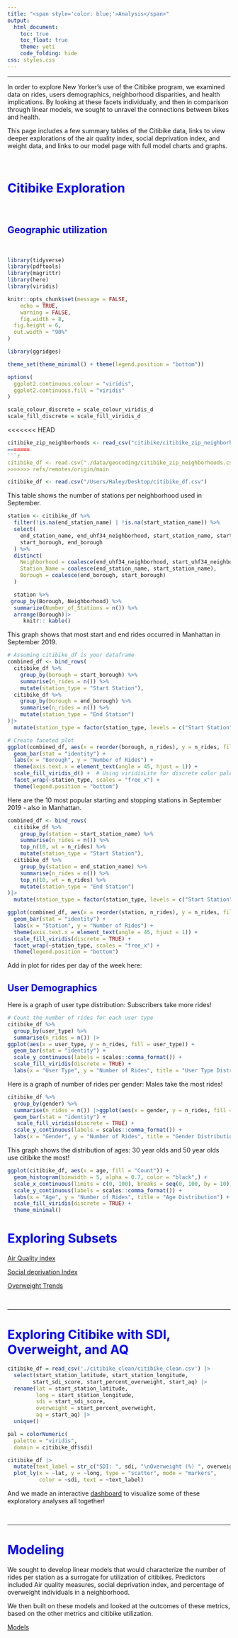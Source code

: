 ```yaml
---
title: "<span style='color: blue;'>Analysis</span>"
output: 
  html_document:
    toc: true
    toc_float: true
    theme: yeti
    code_folding: hide
css: styles.css
---
```


<style>
  h1 {
     font-weight: bold;
  }
</style>

***

In order to explore New Yorker's use of the Citibike program, we examined data on rides, users demographics, neighborhood disparities, and health implications. By looking at these facets individually, and then in comparison through linear models, we sought to unravel the connections between bikes and health. 

This page includes a few summary tables of the Citibike data, links to view deeper explorations of the air quality index, social deprivation index, and weight data, and links to our model page with full model charts and graphs. 

 &nbsp;

# <span style='color: blue;'>Citibike Exploration</span>

 &nbsp;
 
## <span style='color: blue;'>Geographic utilization</span> 

 &nbsp;

```r
library(tidyverse)
library(pdftools)
library(magrittr)
library(here)
library(viridis)

knitr::opts_chunk$set(message = FALSE,
	echo = TRUE,
	warning = FALSE,
	fig.width = 8, 
  fig.height = 6,
  out.width = "90%"
)

library(ggridges)

theme_set(theme_minimal() + theme(legend.position = "bottom"))

options(
  ggplot2.continuous.colour = "viridis",
  ggplot2.continuous.fill = "viridis"
)

scale_colour_discrete = scale_colour_viridis_d
scale_fill_discrete = scale_fill_viridis_d
```

<<<<<<< HEAD
```r
citibike_zip_neighborhoods <- read_csv("citibike/citibike_zip_neighborhood.csv")
=======
```r
citibike_df <- read.csv("./data/geocoding/citibike_zip_neighborhoods.csv")
>>>>>>> refs/remotes/origin/main
```

```r
citibike_df <- read.csv("/Users/Haley/Desktop/citibike_df.csv")
```

This table shows the number of stations per neighborhood used in September.

```r
station <- citibike_df %>%
  filter(!is.na(end_station_name) | !is.na(start_station_name)) %>%
  select(
    end_station_name, end_uhf34_neighborhood, start_station_name, start_uhf34_neighborhood,
    start_borough, end_borough
  ) %>%
  distinct(
    Neighborhood = coalesce(end_uhf34_neighborhood, start_uhf34_neighborhood),
    Station_Name = coalesce(end_station_name, start_station_name),
    Borough = coalesce(end_borough, start_borough)
  )

  station %>%
 group_by(Borough, Neighborhood) %>%
  summarize(Number_of_Stations = n()) %>%
  arrange(Borough)|>
     knitr:: kable()
```


This graph shows that most start and end rides occurred in Manhattan in September 2019. 


```r

# Assuming citibike_df is your dataframe
combined_df <- bind_rows(
  citibike_df %>%
    group_by(borough = start_borough) %>%
    summarise(n_rides = n()) %>%
    mutate(station_type = "Start Station"),
  citibike_df %>%
    group_by(borough = end_borough) %>%
    summarise(n_rides = n()) %>%
    mutate(station_type = "End Station")
)|>
  mutate(station_type = factor(station_type, levels = c("Start Station", "End Station")))

# Create faceted plot
ggplot(combined_df, aes(x = reorder(borough, n_rides), y = n_rides, fill = borough)) +
  geom_bar(stat = "identity") +
  labs(x = "Borough", y = "Number of Rides") +
  theme(axis.text.x = element_text(angle = 45, hjust = 1)) +
  scale_fill_viridis_d() +  # Using viridisLite for discrete color palette
  facet_wrap(~station_type, scales = "free_x") +
  theme(legend.position = "bottom") 
```

Here are the 10 most popular starting and stopping stations in September 2019 - also in Manhattan.

```r

combined_df <- bind_rows(
  citibike_df %>%
    group_by(station = start_station_name) %>%
    summarise(n_rides = n()) %>%
    top_n(10, wt = n_rides) %>%
    mutate(station_type = "Start Station"),
  citibike_df %>%
    group_by(station = end_station_name) %>%
    summarise(n_rides = n()) %>%
    top_n(10, wt = n_rides) %>%
    mutate(station_type = "End Station")
)|>
  mutate(station_type = factor(station_type, levels = c("Start Station", "End Station")))

ggplot(combined_df, aes(x = reorder(station, n_rides), y = n_rides, fill = station)) +
  geom_bar(stat = "identity") +
  labs(x = "Station", y = "Number of Rides") +
  theme(axis.text.x = element_text(angle = 45, hjust = 1)) +
  scale_fill_viridis(discrete = TRUE) + 
  facet_wrap(~station_type, scales = "free_x") +
  theme(legend.position = "bottom")


```

Add in plot for rides per day of the week here:

## <span style='color: blue;'>User Demographics</span> 

Here is a graph of user type distribution: Subscribers take more rides!

```r
# Count the number of rides for each user type
citibike_df %>%
  group_by(user_type) %>%
  summarise(n_rides = n()) |>
ggplot(aes(x = user_type, y = n_rides, fill = user_type)) +
  geom_bar(stat = "identity") +
  scale_y_continuous(labels = scales::comma_format()) +
  scale_fill_viridis(discrete = TRUE) +
  labs(x = "User Type", y = "Number of Rides", title = "User Type Distribution")
```

Here is a graph of number of rides per gender: Males take the most rides!

```r

citibike_df %>%
  group_by(gender) %>%
  summarise(n_rides = n()) |>ggplot(aes(x = gender, y = n_rides, fill = gender)) +
  geom_bar(stat = "identity") +
   scale_fill_viridis(discrete = TRUE) +
  scale_y_continuous(labels = scales::comma_format()) +
  labs(x = "Gender", y = "Number of Rides", title = "Gender Distribution")
```

This graph shows the distribution of ages: 30 year olds and 50 year olds use citibike the most!

```r

ggplot(citibike_df, aes(x = age, fill = "Count")) +
  geom_histogram(binwidth = 5, alpha = 0.7, color = "black",) +
  scale_x_continuous(limits = c(0, 100), breaks = seq(0, 100, by = 10)) +
  scale_y_continuous(labels = scales::comma_format()) +
  labs(x = "Age", y = "Number of Rides", title = "Age Distribution") +
  scale_fill_viridis(discrete = TRUE) +
  theme_minimal()
```

# <span style='color: blue;'>Exploring Subsets </span>


[Air Quality index](exploratory/AirQual_exploratory.html)

[Social deprivation Index](exploratory/SDI_Exploratory.html)

[Overweight Trends](exploratory/Weight_exploratory.html) 

 &nbsp;
 
 ***

# <span style='color: blue;'>Exploring Citibike with SDI, Overweight, and AQ </span>
 
```r
citibike_df = read_csv('./citibike_clean/citibike_clean.csv') |>
  select(start_station_latitude, start_station_longitude,
        start_sdi_score, start_percent_overweight, start_aq) |> 
  rename(lat = start_station_latitude, 
         long = start_station_longitude,
         sdi = start_sdi_score,
         overweight = start_percent_overweight,
         aq = start_aq) |>
  unique()

pal = colorNumeric(
  palette = "viridis",
  domain = citibike_df$sdi)

citibike_df |>
  mutate(text_label = str_c("SDI: ", sdi, "\nOverweight (%) ", overweight, "\nAQ (PM25): ", aq)) |> 
  plot_ly(x = ~lat, y = ~long, type = "scatter", mode = "markers",
          color = ~sdi, text = ~text_label)


```

And we made an interactive [dashboard](https://courtneyjdiamond.shinyapps.io/ExploratoryDashboard/) to visualize some of these exploratory analyses all together!

 &nbsp;
 
 ***

# <span style='color: blue;'>Modeling</span>

We sought to develop linear models that would characterize the number of rides per station as a surrogate for utilization of citibikes. Predictors included Air quality measures, social deprivation index, and percentage of overweight individuals in a neighborhood. 

We then built on these models and looked at the outcomes of these metrics, based on the other metrics and citibike utilization. 

[Models](modeling/Modeling.html)

